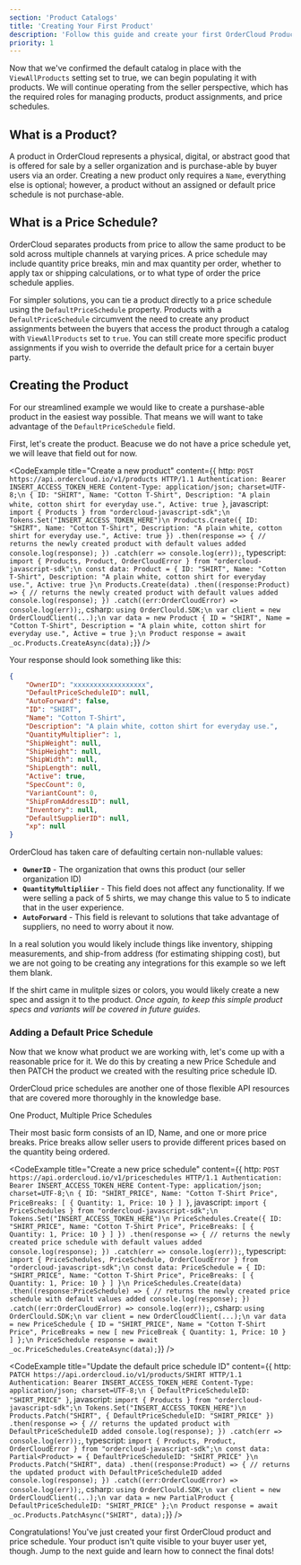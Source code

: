```yaml
---
section: 'Product Catalogs'
title: 'Creating Your First Product'
description: 'Follow this guide and create your first OrderCloud Product and get introduced to related API resources'
priority: 1
---
```


Now that we've confirmed the default catalog in place with the `ViewAllProducts` setting set to true, we can begin populating it with products. We will continue operating from the seller perspective, which has the required roles for managing products, product assignments, and price schedules.

## What is a Product?
A product in OrderCloud represents a physical, digital, or abstract good that is offered for sale by a seller organization and is purchase-able by buyer users via an order. Creating a new product only requires a `Name`, everything else is optional; however, a product without an assigned or default price schedule is not purchase-able.

## What is a Price Schedule?
OrderCloud separates products from price to allow the same product to be sold across multiple channels at varying prices. A price schedule may include quantity price breaks, min and max quantity per order, whether to apply tax or shipping calculations, or to what type of order the price schedule applies.

For simpler solutions, you can tie a product directly to a price schedule using the `DefaultPriceSchedule` property. Products with a `DefaultPriceSchedule` circumvent the need to create any product assignments between the buyers that access the product through a catalog with `ViewAllProducts` set to `true`. You can still create more specific product assignments if you wish to override the default price for a certain buyer party.

## Creating the Product
For our streamlined example we would like to create a purshase-able product in the easiest way possible. That means we will want to take advantage of the `DefaultPriceSchedule` field.

First, let's create the product. Beacuse we do not have a price schedule yet, we will leave that field out for now.

<CodeExample
  title="Create a new product"
  content={{
    http: `POST https://api.ordercloud.io/v1/products HTTP/1.1
Authentication: Bearer INSERT_ACCESS_TOKEN_HERE
Content-Type: application/json; charset=UTF-8;\n
{
    ID: "SHIRT",
    Name: "Cotton T-Shirt",
    Description: "A plain white, cotton shirt for everyday use.",
    Active: true
}`,
javascript: `import { Products } from "ordercloud-javascript-sdk";\n
Tokens.Set("INSERT_ACCESS_TOKEN_HERE")\n
Products.Create({
    ID: "SHIRT",
    Name: "Cotton T-Shirt",
    Description: "A plain white, cotton shirt for everyday use.",
    Active: true
})
  .then(response => {
      // returns the newly created product with default values added
      console.log(response);
  })
  .catch(err => console.log(err));`,
typescript: `import { Products, Product, OrderCloudError } from "ordercloud-javascript-sdk";\n
const data: Product = {
    ID: "SHIRT",
    Name: "Cotton T-Shirt",
    Description: "A plain white, cotton shirt for everyday use.",
    Active: true
}\n
Products.Create(data)
  .then((response:Product) => {
      // returns the newly created product with default values added
      console.log(response);
  })
  .catch((err:OrderCloudError) => console.log(err));`,
csharp: `using OrderClould.SDK;\n
var client = new OrderCloudClient(...);\n
var data = new Product {
    ID = "SHIRT",
    Name = "Cotton T-Shirt",
    Description = "A plain white, cotton shirt for everyday use.",
    Active = true
};\n
Product response = await _oc.Products.CreateAsync(data);`}}
/>

Your response should look something like this:

```json
{
	"OwnerID": "xxxxxxxxxxxxxxxxxx",
	"DefaultPriceScheduleID": null,
	"AutoForward": false,
	"ID": "SHIRT",
	"Name": "Cotton T-Shirt",
	"Description": "A plain white, cotton shirt for everyday use.",
	"QuantityMultiplier": 1,
	"ShipWeight": null,
	"ShipHeight": null,
	"ShipWidth": null,
	"ShipLength": null,
	"Active": true,
	"SpecCount": 0,
	"VariantCount": 0,
	"ShipFromAddressID": null,
	"Inventory": null,
	"DefaultSupplierID": null,
	"xp": null
}
```

OrderCloud has taken care of defaulting certain non-nullable values:

- **`OwnerID`** - The organization that owns this product (our seller organization ID)
- **`QuantityMultipliier`** - This field does not affect any functionality. If we were selling a pack of 5 shirts, we may change this value to 5 to indicate that in the user experience.
- **`AutoForward`** - This field is relevant to solutions that take advantage of suppliers, no need to worry about it now.

In a real solution you would likely include things like inventory, shipping measurements, and ship-from address (for estimating shipping cost), but we are not going to be creating any integrations for this example so we left them blank.

If the shirt came in mulitple sizes or colors, you would likely create a new spec and assign it to the product. _Once again, to keep this simple product specs and variants will be covered in future guides._

### Adding a Default Price Schedule
Now that we know what product we are working with, let's come up with a reasonable price for it. We do this by creating a new Price Schedule and then PATCH the product we created with the resulting price schedule ID.

OrderCloud price schedules are another one of those flexible API resources that are covered more thoroughly in the knowledge base. 

<ContentLink to="/knowledge-base/same-product-multiple-price-schedules" subtitle="Further Reading">One Product, Multiple Price Schedules</ContentLink>

Their most basic form consists of an ID, Name, and one or more price breaks. Price breaks allow seller users to provide different prices based on the quantity being ordered.

<CodeExample
  title="Create a new price schedule"
  content={{
    http: `POST https://api.ordercloud.io/v1/priceschedules HTTP/1.1
Authentication: Bearer INSERT_ACCESS_TOKEN_HERE
Content-Type: application/json; charset=UTF-8;\n
{
    ID: "SHIRT_PRICE",
    Name: "Cotton T-Shirt Price",
    PriceBreaks: [
        {
            Quantity: 1,
            Price: 10
        }
    ]
}`,
javascript: `import { PriceSchedules } from "ordercloud-javascript-sdk";\n
Tokens.Set("INSERT_ACCESS_TOKEN_HERE")\n
PriceSchedules.Create({
    ID: "SHIRT_PRICE",
    Name: "Cotton T-Shirt Price",
    PriceBreaks: [
        {
            Quantity: 1,
            Price: 10
        }
    ]
})
  .then(response => {
      // returns the newly created price schedule with default values added
      console.log(response);
  })
  .catch(err => console.log(err));`,
typescript: `import { PriceSchedules, PriceSchedule, OrderCloudError } from "ordercloud-javascript-sdk";\n
const data: PriceSchedule = {
    ID: "SHIRT_PRICE",
    Name: "Cotton T-Shirt Price",
    PriceBreaks: [
        {
            Quantity: 1,
            Price: 10
        }
    ]
}\n
PriceSchedules.Create(data)
  .then((response:PriceSchedule) => {
      // returns the newly created price schedule with default values added
      console.log(response);
  })
  .catch((err:OrderCloudError) => console.log(err));`,
csharp: `using OrderClould.SDK;\n
var client = new OrderCloudClient(...);\n
var data = new PriceSchedule {
    ID = "SHIRT_PRICE",
    Name = "Cotton T-Shirt Price",
    PriceBreaks = new [
        new PriceBreak {
            Quantity: 1,
            Price: 10
        }
    ]
};\n
PriceSchedule response = await _oc.PriceSchedules.CreateAsync(data);`}}
/>

<CodeExample
  title="Update the default price schedule ID"
  content={{
    http: `PATCH https://api.ordercloud.io/v1/products/SHIRT HTTP/1.1
Authentication: Bearer INSERT_ACCESS_TOKEN_HERE
Content-Type: application/json; charset=UTF-8;\n
{
    DefaultPriceScheduleID: "SHIRT_PRICE"
}`,
javascript: `import { Products } from "ordercloud-javascript-sdk";\n
Tokens.Set("INSERT_ACCESS_TOKEN_HERE")\n
Products.Patch("SHIRT", {
    DefaultPriceScheduleID: "SHIRT_PRICE"
})
  .then(response => {
      // returns the updated product with DefaultPriceScheduleID added
      console.log(response);
  })
  .catch(err => console.log(err));`,
typescript: `import { Products, Product, OrderCloudError } from "ordercloud-javascript-sdk";\n
const data: Partial<Product> = {
    DefaultPriceScheduleID: "SHIRT_PRICE"
}\n
Products.Patch("SHIRT", data)
  .then((response:Product) => {
      // returns the updated product with DefaultPriceScheduleID added
      console.log(response);
  })
  .catch((err:OrderCloudError) => console.log(err));`,
csharp: `using OrderClould.SDK;\n
var client = new OrderCloudClient(...);\n
var data = new PartialProduct {
    DefaultPriceScheduleID: "SHIRT_PRICE"
};\n
Product response = await _oc.Products.PatchAsync("SHIRT", data);`}}
/>

Congratulations! You've just created your first OrderCloud product and price schedule. Your product isn't quite visible to your buyer user yet, though. Jump to the next guide and learn how to connect the final dots!